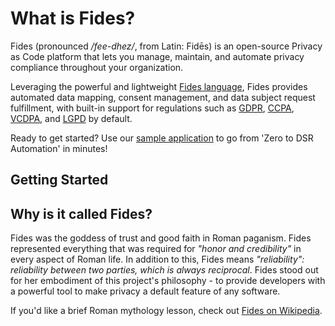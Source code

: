 
<NextSeo
  title="Simple Usage Example"
  description="A short description goes here."
/>

<HeroVisual title="Automate Global Privacy on Any Tech Stack" image="/assets/img/heros/fides-hero-2x.gif" />



<CtaTileWrap>
  <CtaTile title="User Guides" link="/user-guides" />
  <CtaTile title="Developer Docs" link="/dev-docs" />
  <CtaTile title="Tutorials" link="/tutorials" />
  <CtaTile title="Quickstart Installation" link="/dev-docs/get-started"/>
</CtaTileWrap>

# What is Fides?

<VimeoVideo src="https://player.vimeo.com/video/848494196?badge=0&amp;autopause=0&amp;player_id=0&amp;app_id=58479" />

Fides (pronounced */fee-dhez/*, from Latin: Fidēs) is an open-source Privacy as Code platform that lets you manage, maintain, and automate privacy compliance throughout your organization. 

Leveraging the powerful and lightweight [Fides language](https://ethyca.github.io/fideslang/), Fides provides automated data mapping, consent management, and data subject request fulfillment, with built-in support for regulations such as [GDPR](https://ico.org.uk/for-organisations/guide-to-data-protection/guide-to-the-general-data-protection-regulation-gdpr/), [CCPA](/regulations/ccpa/overview), [VCDPA](/regulations/vcdpa/overview), and [LGPD](https://iapp.org/news/a/the-new-brazilian-general-data-protection-law-a-detailed-analysis/) by default. 


Ready to get started? Use our [sample application](/dev-docs/get-started) to go from 'Zero to DSR Automation' in minutes!

## Getting Started
<KeyFeatWrap>
  <KeyFeat title="Privacy Request Automation" link="/tutorials/privacy-requests-get-started"  description="Go from 'Zero to DSR Automation' in your own infrastructure."/>
  <KeyFeat title="Data Mapping" link="/tutorials/data-mapping-get-started"  description="Generate maps of your systems and infrastructure with Fides' automated tools."/>
  <KeyFeat title="Managing Consent" link="/tutorials/consent-management-get-started"   description="Understand how Fides can help provide you with compliance-minded consent solutions."/>
</KeyFeatWrap>


## Why is it called Fides?

Fides was the goddess of trust and good faith in Roman paganism. Fides represented everything that was required for *"honor and credibility"* in every aspect of Roman life. In addition to this, Fides means *"reliability": reliability between two parties, which is always reciprocal*. Fides stood out for her embodiment of this project's philosophy - to provide developers with a powerful tool to make privacy a default feature of any software.

If you'd like a brief Roman mythology lesson, check out [Fides on Wikipedia](https://en.wikipedia.org/wiki/Fides_(deity)).



